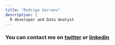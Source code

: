 ```yaml
---
title: "Rodrigo Serrano"
description: |
  R developer and Data Analyst
---
```


### You can contact me on [twitter](https://twitter.com/Rod_Serrano) or [linkedin](https://www.linkedin.com/in/rodrigo-serrano-morales/)

